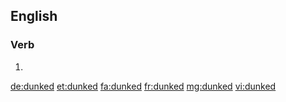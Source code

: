 ==English==

===Verb===
{{head|en|verb form}}

# {{en-past of|dunk}}

[[de:dunked]]
[[et:dunked]]
[[fa:dunked]]
[[fr:dunked]]
[[mg:dunked]]
[[vi:dunked]]